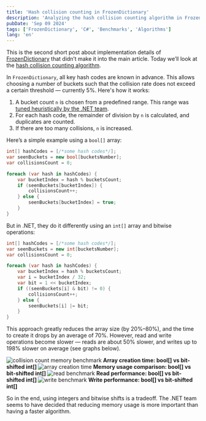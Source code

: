 ```yaml
---
title: 'Hash collision counting in FrozenDictionary'
description: 'Analyzing the hash collision counting algorithm in FrozenDictionary and its optimization using bitwise operations'
pubDate: 'Sep 09 2024'
tags: ['FrozenDictionary', 'C#', 'Benchmarks', 'Algorithms']
lang: 'en'
---
```



This is the second short post about implementation details of [FrozenDictionary](2024-08-22-frozen-dictionary) that didn’t make it into the main article. Today we’ll look at the [hash collision counting algorithm](https://github.com/dotnet/runtime/blob/1c4755daf8f25f067a360c1dcae0d19df989e4e7/src/libraries/System.Collections.Immutable/src/System/Collections/Frozen/FrozenHashTable.cs#L277).

In `FrozenDictionary`, all key hash codes are known in advance. This allows choosing a number of buckets such that the collision rate does not exceed a certain threshold — currently 5%. Here's how it works:

1. A bucket count `n` is chosen from a predefined range. This range was [tuned heuristically by the .NET team](https://github.com/dotnet/runtime/blob/1c4755daf8f25f067a360c1dcae0d19df989e4e7/src/libraries/System.Collections.Immutable/src/System/Collections/Frozen/FrozenHashTable.cs#L177).
2. For each hash code, the remainder of division by `n` is calculated, and duplicates are counted.
3. If there are too many collisions, `n` is increased.

Here’s a simple example using a `bool[]` array:

```csharp
int[] hashCodes = [/*some hash codes*/];
var seenBuckets = new bool[bucketsNumber];
var collisionsCount = 0;

foreach (var hash in hashCodes) {
    var bucketIndex = hash % bucketsCount;
    if (seenBuckets[bucketIndex]) {
        collisionsCount++;
    } else {
        seenBuckets[bucketIndex] = true;
    }
}
```

But in .NET, they do it differently using an `int[]` array and bitwise operations:

```csharp
int[] hashCodes = [/*some hash codes*/];
var seenBuckets = new int[bucketsNumber];
var collisionsCount = 0;

foreach (var hash in hashCodes) {
    var bucketIndex = hash % bucketsCount;
    var i = bucketIndex / 32;
    var bit = 1 << bucketIndex;
    if ((seenBuckets[i] & bit) != 0) {
        collisionsCount++;
    } else {
        seenBuckets[i] |= bit;
    }
}
```

This approach greatly reduces the array size (by 20%–80%), and the time to create it drops by an average of 70%. However, read and write operations become slower — reads are about 50% slower, and writes up to 198% slower on average (see graphs below).

<Image src={image01} alt="collision count memory benchmark" />
<strong style="text-align: center;">
  Array creation time: bool[] vs bit-shifted int[]
</strong>

<Image src={image02} alt="array creation time" />
<strong style="text-align: center;">
  Memory usage comparison: bool[] vs bit-shifted int[]
</strong>

<Image src={image03} alt="read benchmark" />
<strong style="text-align: center;">
  Read performance: bool[] vs bit-shifted int[]
</strong>

<Image src={image04} alt="write benchmark" />
<strong style="text-align: center;">
  Write performance: bool[] vs bit-shifted int[]
</strong>

So in the end, using integers and bitwise shifts is a tradeoff. The .NET team seems to have decided that reducing memory usage is more important than having a faster algorithm.
